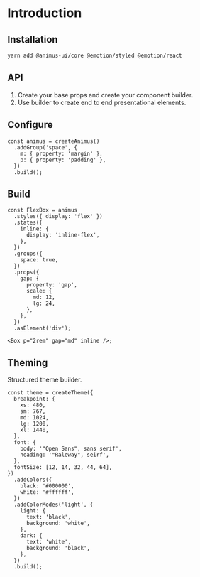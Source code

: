<Meta title="Get Started" />

# Introduction

## Installation

```sh
yarn add @animus-ui/core @emotion/styled @emotion/react
```

## API

1. Create your base props and create your component builder.
2. Use builder to create end to end presentational elements.

## Configure

```tsx
const animus = createAnimus()
  .addGroup('space', {
    m: { property: 'margin' },
    p: { property: 'padding' },
  })
  .build();
```

## Build

```tsx
const FlexBox = animus
  .styles({ display: 'flex' })
  .states({
    inline: {
      display: 'inline-flex',
    },
  })
  .groups({
    space: true,
  })
  .props({
    gap: {
      property: 'gap',
      scale: {
        md: 12,
        lg: 24,
      },
    },
  })
  .asElement('div');

<Box p="2rem" gap="md" inline />;
```

## Theming

Structured theme builder.

```tsx
const theme = createTheme({
  breakpoint: {
    xs: 480,
    sm: 767,
    md: 1024,
    lg: 1200,
    xl: 1440,
  },
  font: {
    body: '"Open Sans", sans serif',
    heading: '"Raleway", seirf',
  },
  fontSize: [12, 14, 32, 44, 64],
})
  .addColors({
    black: '#000000',
    white: '#ffffff',
  })
  .addColorModes('light', {
    light: {
      text: 'black',
      background: 'white',
    },
    dark: {
      text: 'white',
      background: 'black',
    },
  })
  .build();
```
